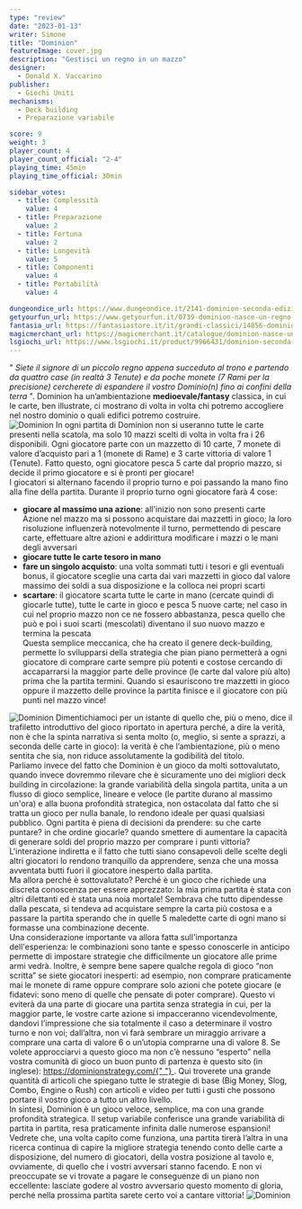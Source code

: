 ```yaml
---
type: "review"
date: "2023-01-13"
writer: Simone
title: "Dominion"
featureImage: cover.jpg
description: "Gestisci un regno in un mazzo"
designer:
  - Donald X. Vaccarino
publisher:
  - Giochi Uniti
mechanisms:
  - Deck building
  - Preparazione variabile

score: 9
weight: 3
player_count: 4
player_count_official: "2-4"
playing_time: 45min
playing_time_official: 30min

sidebar_votes:
  - title: Complessità
    value: 4
  - title: Preparazione
    value: 2
  - title: Fortuna
    value: 2
  - title: Longevità
    value: 5
  - title: Componenti
    value: 4
  - title: Portabilità
    value: 4

dungeondice_url: https://www.dungeondice.it/2141-dominion-seconda-edizione.html
getyourfun_url: https://www.getyourfun.it/0739-dominion-nasce-un-regno-giochi-di-carte.html
fantasia_url: https://fantasiastore.it/it/grandi-classici/14856-dominion-seconda-edizione-edizione-2022.html
magicmerchant_url: https://magicmerchant.it/catalogue/dominion-nasce-un-regno-seconda-edizione-52378/
lsgiochi_url: https://www.lsgiochi.it/product/9966431/dominion-seconda-edizione
---
```


<Setting>
  "
  <em>
    Siete il signore di un piccolo regno appena succeduto al trono e partendo da
    quattro case (in realtà 3 Tenute) e da poche monete (7 Rami per la
    precisione) cercherete di espandere il vostro Dominio(n) fino ai confini
    della terra
  </em>
  ". Dominion ha un’ambientazione <strong>medioevale/fantasy</strong> classica, in
  cui le carte, ben illustrate, ci mostrano di volta in volta chi potremo accogliere
  nel nostro dominio o quali edifici potremo costruire.
  <br />
</Setting>

<img src="./game1.jpg?t=1" alt="Dominion" />

<Rules>
  In ogni partita di Dominion non si useranno tutte le carte presenti nella
  scatola, ma solo 10 mazzi scelti di volta in volta fra i 26 disponibili. Ogni
  giocatore parte con un mazzetto di 10 carte, 7 monete di valore d’acquisto
  pari a 1 (monete di Rame) e 3 carte vittoria di valore 1 (Tenute). Fatto
  questo, ogni giocatore pesca 5 carte dal proprio mazzo, si decide il primo
  giocatore e si è pronti per giocare! <br />
  I giocatori si alternano facendo il proprio turno e poi passando la mano fino alla
  fine della partita. Durante il proprio turno ogni giocatore farà 4 cose:
  <br />
  <ul>
    <li>
      <strong>giocare al massimo una azione</strong>: all'inizio non sono
      presenti carte Azione nel mazzo ma si possono acquistare dai mazzetti in
      gioco; la loro risoluzione influenzerà notevolmente il turno, permettendo
      di pescare carte, effettuare altre azioni e addirittura modificare i mazzi
      o le mani degli avversari
    </li>
    <li>
      <strong>giocare tutte le carte tesoro in mano</strong>
    </li>
    <li>
      <strong>fare un singolo acquisto</strong>: una volta sommati tutti i
      tesori e gli eventuali bonus, il giocatore sceglie una carta dai vari
      mazzetti in gioco dal valore massimo dei soldi a sua disposizione e la
      colloca nei propri scarti
    </li>
    <li>
      <strong>scartare</strong>: il giocatore scarta tutte le carte in mano
      (cercate quindi di giocarle tutte), tutte le carte in gioco e pesca 5
      nuove carte; nel caso in cui nel proprio mazzo non ce ne fossero
      abbastanza, pesca quello che può e poi i suoi scarti (mescolati) diventano
      il suo nuovo mazzo e termina la pescata
      <br />
      Questa semplice meccanica, che ha creato il genere deck-building, permette
      lo svilupparsi della strategia che pian piano permetterà a ogni giocatore
      di comprare carte sempre più potenti e costose cercando di accaparrarsi la
      maggior parte delle province (le carte dal valore più alto) prima che la
      partita termini. Quando si esauriscono tre mazzetti in gioco oppure il
      mazzetto delle province la partita finisce e il giocatore con più punti
      nel mazzo vince!
    </li>
  </ul>
</Rules>

<img src="./game2.jpg?t=1" alt="Dominion" />

<Feedback>
  Dimentichiamoci per un istante di quello che, più o meno, dice il trafiletto
  introduttivo del gioco riportato in apertura perché, a dire la verità, non è
  che la spinta narrativa si senta molto (o, meglio, si sente a sprazzi, a
  seconda delle carte in gioco): la verità è che l’ambientazione, più o meno
  sentita che sia, non riduce assolutamente la godibilità del titolo. <br />
  Parliamo invece del fatto che Dominion è un gioco da molti sottovalutato, quando
  invece dovremmo rilevare che è sicuramente uno dei migliori deck building in circolazione:
  la grande variabilità della singola partita, unita a un flusso di gioco semplice,
  lineare e veloce (le partite durano al massimo un'ora) e alla buona profondità
  strategica, non ostacolata dal fatto che si tratta un gioco per nulla banale, lo
  rendono ideale per quasi qualsiasi pubblico. Ogni partita è piena di decisioni
  da prendere: su che carte puntare? in che ordine giocarle? quando smettere di aumentare
  la capacità di generare soldi del proprio mazzo per comprare i punti vittoria?
  <br />
  L'interazione indiretta e il fatto che tutti siano consapevoli delle scelte degli
  altri giocatori lo rendono tranquillo da apprendere, senza che una mossa avventata
  butti fuori il giocatore inesperto dalla partita.
  <br />
  Ma allora perché è sottovalutato? Perché è un gioco che richiede una discreta conoscenza
  per essere apprezzato: la mia prima partita è stata con altri dilettanti ed è stata
  una noia mortale! Sembrava che tutto dipendesse dalla pescata, si tendeva ad acquistare
  sempre la carta più costosa e a passare la partita sperando che in quelle 5 maledette
  carte di ogni mano si formasse una combinazione decente.
  <br />
  Una considerazione importante va allora fatta sull'importanza dell'esperienza:
  le combinazioni sono tante e spesso conoscerle in anticipo permette di impostare
  strategie che difficilmente un giocatore alle prime armi vedrà. Inoltre, è sempre
  bene sapere qualche regola di gioco “non scritta” se siete giocatori inesperti:
  ad esempio, non comprare praticamente mai le monete di rame oppure comprare solo
  azioni che potete giocare (e fidatevi: sono meno di quelle che pensate di poter
  comprare). Questo vi eviterà da una parte di giocare una partita senza strategia
  in cui, per la maggior parte, le vostre carte azione si impacceranno vicendevolmente,
  dandovi l’impressione che sia totalmente il caso a determinare il vostro turno
  e non voi; dall’altra, non vi farà sembrare un miraggio arrivare a comprare una
  carta di valore 6 o un’utopia comprarne una di valore 8. Se volete approcciarvi
  a questo gioco ma non c’è nessuno “esperto” nella vostra comunità di gioco un buon
  punto di partenza è questo sito (in inglese): <a
    href="https://dominionstrategy.com/"
    target="_blank"
  >
    https://dominionstrategy.com/{" "}
  </a>. Qui troverete una grande quantità di articoli che spiegano tutte le strategie
  di base (Big Money, Slog, Combo, Engine o Rush) con articoli e video per tutti
  i gusti che possono portare il vostro gioco a tutto un altro livello.
  <br />
  In sintesi, Dominion è un gioco veloce, semplice, ma con una grande profondità
  strategica. Il setup variabile conferisce una grande variabilità di partita in
  partita, resa praticamente infinita dalle numerose espansioni! Vedrete che, una
  volta capito come funziona, una partita tirerà l’altra in una ricerca continua
  di capire la migliore strategia tenendo conto delle carte a disposizione, del numero
  di giocatori, della vostra posizione al tavolo e, ovviamente, di quello che i vostri
  avversari stanno facendo. E non vi preoccupate se vi trovate a pagare le conseguenze
  di un piano non eccellente: lasciate godere al vostro avversario questo momento
  di gloria, perché nella prossima partita sarete certo voi a cantare vittoria!
</Feedback>

<img src="./game3.jpg?t=1" alt="Dominion" />

